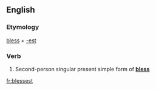 ==English==

===Etymology===
[[bless]] + [[-est]]

===Verb===
{{en-verb form}}

# {{archaic}} Second-person singular present simple form of '''[[bless]]'''

[[fr:blessest]]